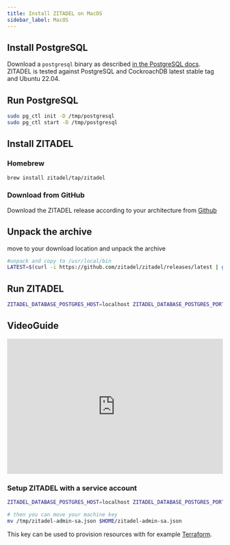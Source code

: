 ```yaml
---
title: Install ZITADEL on MacOS
sidebar_label: MacOS
---
```



## Install PostgreSQL

Download a `postgresql` binary as described [in the PostgreSQL docs](https://www.postgresql.org/download/macosx/).
ZITADEL is tested against PostgreSQL and CockroachDB latest stable tag and Ubuntu 22.04.

## Run PostgreSQL

```bash
sudo pg_ctl init -D /tmp/postgresql
sudo pg_ctl start -D /tmp/postgresql
```

## Install ZITADEL

### Homebrew

```bash
brew install zitadel/tap/zitadel
```

### Download from GitHub

Download the ZITADEL release according to your architecture from [Github](https://github.com/zitadel/zitadel/releases/latest)

## Unpack the archive
move to your download location and unpack the archive

```bash
#unpack and copy to /usr/local/bin
LATEST=$(curl -i https://github.com/zitadel/zitadel/releases/latest | grep location: | cut -d '/' -f 8 | tr -d '\r'); wget -qO-  https://github.com/zitadel/zitadel/releases/download/$LATEST/zitadel_Darwin_$(uname -m).tar.gz  | tar -xJ zitadel && sudo mv zitadel /usr/local/bin
```

## Run ZITADEL

```bash
ZITADEL_DATABASE_POSTGRES_HOST=localhost ZITADEL_DATABASE_POSTGRES_PORT=5432 ZITADEL_DATABASE_POSTGRES_DATABASE=zitadel ZITADEL_DATABASE_POSTGRES_USER_USERNAME=zitadel ZITADEL_DATABASE_POSTGRES_USER_PASSWORD=zitadel ZITADEL_DATABASE_POSTGRES_USER_SSL_MODE=disable ZITADEL_DATABASE_POSTGRES_ADMIN_USERNAME=$(whoami) ZITADEL_DATABASE_POSTGRES_ADMIN_PASSWORD=postgres ZITADEL_DATABASE_POSTGRES_ADMIN_SSL_MODE=disable ZITADEL_EXTERNALSECURE=false zitadel start-from-init --masterkey "MasterkeyNeedsToHave32Characters" --tlsMode disabled
```

<DefaultUser components={props.components} />
<NoteInstanceNotFound/>

## VideoGuide
<iframe width="100%" height="315" src="https://www.youtube.com/embed/Ob-kBzmezeg" title="YouTube video player" frameborder="0" allow="accelerometer; autoplay; clipboard-write; encrypted-media; gyroscope; picture-in-picture" allowfullscreen></iframe>

### Setup ZITADEL with a service account

```bash
ZITADEL_DATABASE_POSTGRES_HOST=localhost ZITADEL_DATABASE_POSTGRES_PORT=5432 ZITADEL_DATABASE_POSTGRES_DATABASE=zitadel ZITADEL_DATABASE_POSTGRES_USER_USERNAME=zitadel ZITADEL_DATABASE_POSTGRES_USER_PASSWORD=zitadel ZITADEL_DATABASE_POSTGRES_USER_SSL_MODE=disable ZITADEL_DATABASE_POSTGRES_ADMIN_USERNAME=$(whoami) ZITADEL_DATABASE_POSTGRES_ADMIN_SSL_MODE=disable ZITADEL_EXTERNALSECURE=false ZITADEL_FIRSTINSTANCE_MACHINEKEYPATH=/tmp/zitadel-admin-sa.json ZITADEL_FIRSTINSTANCE_ORG_MACHINE_MACHINE_USERNAME=zitadel-admin-sa ZITADEL_FIRSTINSTANCE_ORG_MACHINE_MACHINE_NAME=Admin ZITADEL_FIRSTINSTANCE_ORG_MACHINE_MACHINEKEY_TYPE=1 zitadel start-from-init --masterkey "MasterkeyNeedsToHave32Characters" --tlsMode disabled

# then you can move your machine key
mv /tmp/zitadel-admin-sa.json $HOME/zitadel-admin-sa.json
```

This key can be used to provision resources with for example [Terraform](/docs/guides/manage/terraform-provider).

<Next components={props.components} />
<Disclaimer components={props.components} />
